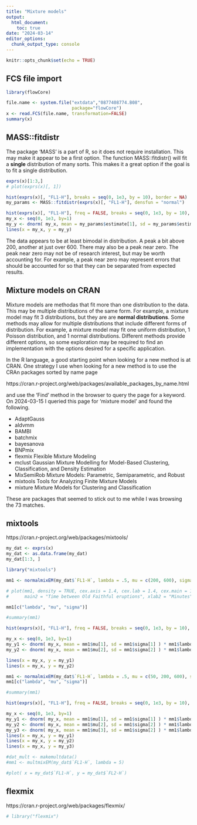 ```yaml
---
title: "Mixture models"
output: 
  html_document:
    toc: true
date: "2024-03-14"
editor_options: 
  chunk_output_type: console
---
```


```r
knitr::opts_chunk$set(echo = TRUE)
```


## FCS file import


```r
library(flowCore)
```


```r
file.name <- system.file("extdata","0877408774.B08", 
                         package="flowCore")
x <- read.FCS(file.name, transformation=FALSE)
summary(x)
```


## MASS::fitdistr


The package 'MASS' is a part of R, so it does not require installation.
This may make it appear to be a first option.
The function MASS::fitdistr() will fit a **single** distribution of many sorts.
This makes it a great option if the goal is to fit a single distribution.


```r
exprs(x)[1:3,]
# plot(exprs(x)[, 1])

hist(exprs(x)[, "FL1-H"], breaks = seq(0, 1e3, by = 10), border = NA)
my_params <- MASS::fitdistr(exprs(x)[, "FL1-H"], densfun = "normal")

hist(exprs(x)[, "FL1-H"], freq = FALSE, breaks = seq(0, 1e3, by = 10), border = NA)
my_x <- seq(0, 1e3, by=1)
my_y <- dnorm( my_x, mean = my_params$estimate[1], sd = my_params$estimate[2])
lines(x = my_x, y = my_y)
```


The data appears to be at least bimodal in distribution.
A peak a bit above 200, another at just over 600.
There may also be a peak near zero.
The peak near zero may not be of research interest, but may be worth accounting for.
For example, a peak near zero may represent errors that should be accounted for so that they can be separated from expected results.


## Mixture models on CRAN


Mixture models are methodas that fit more than one distribution to the data.
This may be multiple distributions of the same form.
For example, a mixture model may fit 3 distributions, but they are are **normal distributions**.
Some methods may allow for multiple distributions that include different forms of distribution.
For example, a mixture model may fit one uniform distribution, 1 Poisson distribution, and 1 normal distributions.
Different methods provide different options, so some exploration may be required to find an implementation with the options desired for a specific application.


In the R language, a good starting point when looking for a new method is at CRAN.
One strategy I use when looking for a new method is to use the CRAn packages sorted by name page

https://cran.r-project.org/web/packages/available_packages_by_name.html

and use the 'Find' method in the browser to query the page for a keyword.
On 2024-03-15 I queried this page for 'mixture model' and found the following.

- AdaptGauss
- aldvmm
- BAMBI
- batchmix
- bayesanova    
- BNPmix    
- flexmix	Flexible Mixture Modeling    
- mclust	Gaussian Mixture Modelling for Model-Based Clustering, Classification, and Density Estimation
- MixSemiRob	Mixture Models: Parametric, Semiparametric, and Robust
- mixtools	Tools for Analyzing Finite Mixture Models
- mixture	Mixture Models for Clustering and Classification

These are packages that seemed to stick out to me while I was browsing the 73 matches.


## mixtools


https://cran.r-project.org/web/packages/mixtools/


```r
my_dat <- exprs(x)
my_dat <- as.data.frame(my_dat)
my_dat[1:3, ]

library("mixtools")

mm1 <- normalmixEM(my_dat$`FL1-H`, lambda = .5, mu = c(200, 600), sigma = c(60, 70))

# plot(mm1, density = TRUE, cex.axis = 1.4, cex.lab = 1.4, cex.main = 1.8,
#      main2 = "Time between Old Faithful eruptions", xlab2 = "Minutes")

mm1[c("lambda", "mu", "sigma")]

#summary(mm1)

hist(exprs(x)[, "FL1-H"], freq = FALSE, breaks = seq(0, 1e3, by = 10), border = NA)

my_x <- seq(0, 1e3, by=1)
my_y1 <- dnorm( my_x, mean = mm1$mu[1], sd = mm1$sigma[1] ) * mm1$lambda[1]
my_y2 <- dnorm( my_x, mean = mm1$mu[2], sd = mm1$sigma[2] ) * mm1$lambda[2]

lines(x = my_x, y = my_y1)
lines(x = my_x, y = my_y2)

```


```r
mm1 <- normalmixEM(my_dat$`FL1-H`, lambda = .5, mu = c(50, 200, 600), sigma = c(100, 50, 50))
mm1[c("lambda", "mu", "sigma")]

#summary(mm1)

hist(exprs(x)[, "FL1-H"], freq = FALSE, breaks = seq(0, 1e3, by = 10), border = NA)

my_x <- seq(0, 1e3, by=1)
my_y1 <- dnorm( my_x, mean = mm1$mu[1], sd = mm1$sigma[1] ) * mm1$lambda[1]
my_y2 <- dnorm( my_x, mean = mm1$mu[2], sd = mm1$sigma[2] ) * mm1$lambda[2]
my_y3 <- dnorm( my_x, mean = mm1$mu[3], sd = mm1$sigma[2] ) * mm1$lambda[3]
lines(x = my_x, y = my_y1)
lines(x = my_x, y = my_y2)
lines(x = my_x, y = my_y3)

```


```r
#dat_mult <- makemultdata()
#mm1 <- multmixEM(my_dat$`FL1-H`, lambda = 5)

#plot( x = my_dat$`FL1-H`, y = my_dat$`FL2-H`)
```




## flexmix


https://cran.r-project.org/web/packages/flexmix/


```r
# library("flexmix")

```




